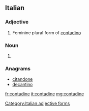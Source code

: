 ==Italian==

===Adjective===
{{head|it}} {{g|f}}

# Feminine plural form of [[contadino]]

===Noun===
{{head|it|plural}} {{g|f}}
# {{plural of|contadina|lang=it}}

===Anagrams===
* [[citandone#Italian|citandone]]
* [[decantino#Italian|decantino]]

[[Category:Italian adjective forms]]

[[fr:contadine]]
[[it:contadine]]
[[mg:contadine]]